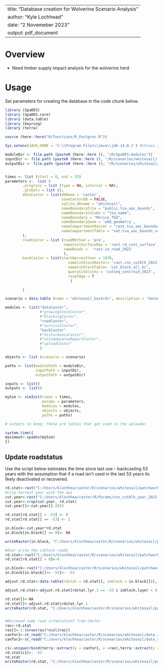 <!--
Copyright 2020 Province of British Columbia
 
Licensed under the Apache License, Version 2.0 (the "License");
you may not use this file except in compliance with the License.
You may obtain a copy of the License at
 
http://www.apache.org/licenses/LICENSE-2.0
 
Unless required by applicable law or agreed to in writing, software distributed under the License is distributed on an "AS IS" BASIS,
WITHOUT WARRANTIES OR CONDITIONS OF ANY KIND, either express or implied.
See the License for the specific language governing permissions and limitations under the License.-->

---
title: "Database creation for Wolverine Scenario Analysis"
author: "Kyle Lochhead"
date: "2 Novemeber 2023"
output: pdf_document
---

# Overview
-	Need timber supply impact analysis for the wolverine herd


# Usage
Set parameters for creating the database in the code chunk below.

```r
library (SpaDES)
library (SpaDES.core)
library (data.table)
library (keyring)
library (terra)

source (here::here("R/functions/R_Postgres.R"))

Sys.setenv(JAVA_HOME = 'C:\\Program Files\\Java\\jdk-14.0.1') #throws an error if pointing to different version of java (i.e., 32 vs 64 bit)

moduleDir <- file.path (paste0 (here::here (), "/R/SpaDES-modules"))
inputDir <- file.path (paste0 (here::here (), "/R/scenarios/whitesail/inputs")) %>% reproducible::checkPath (create = TRUE)
outputDir <- file.path (paste0 (here::here (), "/R/scenarios/whitesail/outputs")) %>% reproducible::checkPath (create = TRUE)


times <- list (start = 0, end = 53)
parameters <-  list (
        .progress = list (type = NA, interval = NA),
        .globals = list (),
        dataCastor = list(dbName = 'castor',
                          saveCastorDB = FALSE,
                          sqlite_dbname = "whitesail", 
                          nameBoundaryFile = "public.tsa_aac_bounds", 
                          nameBoundaryColumn = "tsa_name", 
                          nameBoundary = "Morice_TSA", 
                          nameBoundaryGeom = 'wkb_geometry',
                          nameCompartmentRaster = "rast.tsa_aac_boundary", 
                          nameCompartmentTable = "vat.tsa_aac_bounds_vat" 
        ),
        roadCastor = list (roadMethod = 'pre',
                           nameCostSurfaceRas = 'rast.rd_cost_surface',
                           nameRoads =  'rast.ce_road_2022'
                           ),
        backCastor = list(startHarvestYear = 1970,
                             nameCutblockRaster= 'rast.cns_cutblk_2023', 
                             nameCutblockTable= 'cut_block_all_bc', 
                             queryCutblocks = 'cutseq_centroid_2023',
                             resetAge = T 
                              )
        
        )

scenario = data.table (name = "whitesail_backrds", description = "dataCastor output")

modules <- list("dataCastor",
                #"growingStockCastor",
                #"blockingCastor", 
                "roadCastor",
                #"survivalCastor",
                "backCastor"
                #"disturbanceCastor",
                #"volumebyareaReportCastor",
                #"uploadCastor"
                )

objects <- list (scenario = scenario)

paths <- list(modulePath = moduleDir,
              inputPath = inputDir,
              outputPath = outputDir)

inputs <- list()
outputs <- list()

mySim <- simInit(times = times, 
                 params = parameters, 
                 modules = modules,
                 objects = objects,
                 paths = paths)

# outputs to keep; these are tables that get used in the uploader

system.time({
mysimout<-spades(mySim)
})

```

## Update roadstatus
Use the script below estimates the time since last use -- backcasting 53 years with the assumption that if a road isn't used in the last 53 years its likely deactivated or recovered.

```r
rd.stat<-rast("C:/Users/klochhea/castor/R/scenarios/whitesail/patchworks_seq/whitesail_backrds_Morice_TSA_pre_status_53.tif")
#clip harvest year with the aoi
cut.year<-rast("C:/Users/klochhea/castor/R/Params/cns_cutblk_year_2023.tif")
cut.year<-crop(cut.year, rd.stat)
cut.year[]<-cut.year[]-2023

rd.stat[rd.stat[] > -53] <- 0
rd.stat[rd.stat[] == -53] <- 1

in.block<-cut.year*rd.stat
in.block[in.block[] == 0]<- NA

writeRaster(in.block, "C:/Users/klochhea/castor/R/scenarios/whitesail/patchworks_seq/inblock_whitesail_morice.tif")

#Over write the inblock roads
rd.stat<-rast("C:/Users/klochhea/castor/R/scenarios/whitesail/patchworks_seq/whitesail_backrds_Morice_TSA_pre_status_53.tif")
rd.stat[rd.stat[] > 0]<-0

in.block<-rast("C:/Users/klochhea/castor/R/scenarios/whitesail/patchworks_seq/inblock_whitesail_morice.tif")
in.block[in.block[]<= -53]<- -53

adjust.rd.stat<-data.table(rdstat = rd.stat[], inblock = in.block[])[, pixelid:=seq_len(.N)]

adjust.rd.stat<-adjust.rd.stat[rdstat.lyr.1 == -53 & inblock.layer < 0, rdstat.lyr.1:=inblock.layer]

rd.stat[]<-NA
rd.stat[]<-adjust.rd.stat$rdstat.lyr.1
writeRaster(rd.stat, "C:/Users/klochhea/castor/R/scenarios/whitesail/patchworks_seq/est_roadstatus_whitesail.tif", overwrite=T)


#Recieved some road infomrationf from CAnfor
ras<-rd.stat
ras[]<-1:(nrow(ras)*ncol(ras))
canfor1<-st_read("C:/Users/klochhea/castor/R/scenarios/whitesail/data_raw/whitesail_overgrown_or_rehabbed_walk_only_access.shp")
canfor2<-st_read("C:/Users/klochhea/castor/R/scenarios/whitesail/data_raw/whitesail_rehabbed_roads_2024_05_14.shp")

c1<-unique(rbind(terra::extract(y = canfor1, x =ras),terra::extract(y = canfor2, x =ras))$lyr.1)
rd.stat[c1]<- -53
rd.stat
writeRaster(rd.stat, "C:/Users/klochhea/castor/R/scenarios/whitesail/patchworks_seq/est_roadstatus_canfor_whitesail.tif", overwrite=T)
```

